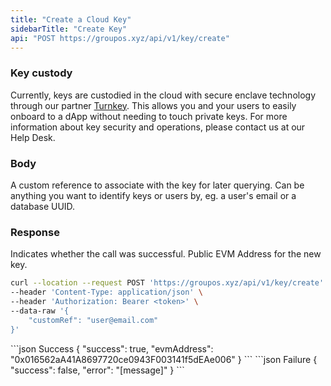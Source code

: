 ```yaml
---
title: "Create a Cloud Key"
sidebarTitle: "Create Key"
api: "POST https://groupos.xyz/api/v1/key/create"
---
```


### Key custody

Currently, keys are custodied in the cloud with secure enclave technology through our partner [Turnkey](https://www.turnkey.com/).
This allows you and your users to easily onboard to a dApp without needing to touch private keys. For more information about
key security and operations, please contact us at our Help Desk.

### Body

<ParamField body="customRef" type="string" required={false}>
  A custom reference to associate with the key for later querying. Can be
  anything you want to identify keys or users by, eg. a user's email or a
  database UUID.
</ParamField>

### Response

<ResponseField name="success" type="boolean">
  Indicates whether the call was successful.
</ResponseField>

<ResponseField name="evmAddress" type="string">
  Public EVM Address for the new key.
</ResponseField>

<RequestExample>

```bash Example Request
curl --location --request POST 'https://groupos.xyz/api/v1/key/create' \
--header 'Content-Type: application/json' \
--header 'Authorization: Bearer <token>' \
--data-raw '{
    "customRef": "user@email.com"
}'
```

</RequestExample>

<ResponseExample>
  ```json Success
  {
    "success": true,
    "evmAddress": "0x016562aA41A8697720ce0943F003141f5dEAe006"
  }
  ```
  ```json Failure
  {
    "success": false,
    "error": "[message]"
  }
  ```
</ResponseExample>
